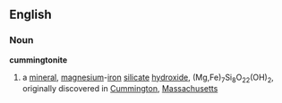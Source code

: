 {{wikipedia}}
==English==

===Noun===
'''cummingtonite'''
#{{chemistry}} a [[mineral]], [[magnesium]]-[[iron]] [[silicate]] [[hydroxide]], (Mg,Fe)<sub>7</sub>Si<sub>8</sub>O<sub>22</sub>(OH)<sub>2</sub>, originally discovered in [[Cummington]], [[Massachusetts]]